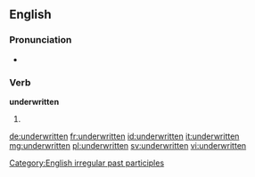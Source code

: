 ==English==

===Pronunciation===
* {{IPA|/ʌndəɻˈɻɪten/}}

===Verb===
'''underwritten'''

# {{past participle of|underwrite}}

[[Category:English irregular past participles]]

[[de:underwritten]]
[[fr:underwritten]]
[[id:underwritten]]
[[it:underwritten]]
[[mg:underwritten]]
[[pl:underwritten]]
[[sv:underwritten]]
[[vi:underwritten]]